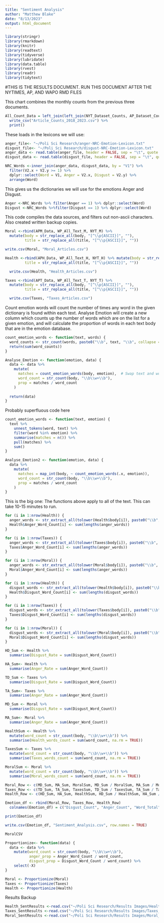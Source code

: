 ```yaml
---
title: "Sentiment Analysis"
author: "Matthew Blake"
date: "8/13/2023"
output: html_document
---
```


```r
library(stringr)
library(rmarkdown)
library(knitr)
library(readtext)
library(tidyverse)
library(lubridate)
library(data.table)
library(rvest)
library(readr)
library(tidytext)
```

#THIS IS THE RESULTS DOCUMENT. RUN THIS DOCUMENT AFTER THE NYTIMES, AP, AND WAPO RMD FILES

This chart combines the monthly counts from the previous three documents. 
```r
All_Count_Data = left_join(left_join(NYT_Dataset_Counts, AP_Dataset_Counts), WP_Article_Counts) %>%
  write_csv("Article_Counts_2018_2023.csv") %>%
  print()
```


These loads in the lexicons we will use:
```r
anger_file<- "~/Poli Sci Research/anger-NRC-Emotion-Lexicon.txt"
disgust_file<- "~/Poli Sci Research/disgust-NRC-Emotion-Lexicon.txt"
anger_data <- read.table(anger_file, header = FALSE, sep = "\t", quote = "", comment.char = "", stringsAsFactors = FALSE)
disgust_data <- read.table(disgust_file, header = FALSE, sep = "\t", quote = "", comment.char = "", stringsAsFactors = FALSE)

NRC_Words <-inner_join(anger_data, disgust_data, by = "V1") %>%
  filter(V2.x + V2.y >= 1) %>%
  dplyr::select(Word = V1, Anger = V2.x, Disgust = V2.y) %>%
  arrange(Word)
```

This gives us the dictionaries we will use for the emotions Anger and Disgust.
```r
Anger <-NRC_Words %>% filter(Anger == 1) %>% dplyr::select(Word)
Disgust <-NRC_Words %>%filter(Disgust == 1) %>% dplyr::select(Word)
```

This code compiles the data sources, and filters out non-ascii characters. Also created written backup copies. 
```r
Moral <-rbind(APM_Data, WP_All_Text_M, NYT_M) %>%
  mutate(body = str_replace_all(body, "[^\\p{ASCII}]", ""),
         title = str_replace_all(title, "[^\\p{ASCII}]", ""))

write.csv(Moral, "Moral_Articles.csv")

Health <-rbind(APH_Data, WP_All_Text_H, NYT_H) %>% mutate(body = str_replace_all(body, "[^\\p{ASCII}]", ""),
         title = str_replace_all(title, "[^\\p{ASCII}]", ""))

  write.csv(Health, "Health_Articles.csv")

Taxes <-rbind(APT_Data, WP_All_Text_T, NYT_T) %>%
  mutate(body = str_replace_all(body, "[^\\p{ASCII}]", ""),
         title = str_replace_all(title, "[^\\p{ASCII}]", ""))

  write.csv(Taxes, "Taxes_Articles.csv")
```


Count emotion words will count the number of times any word in the given dictionary is found within each text. 
Analyse Emotion will create a new column which counts up the number of words which are on the list for a given emotion, and will calculate the proportion of words in each text body that are in the emotion database. 

```r
count_emotion_words <- function(text, words) {
  word_counts <- str_count(words, paste0("\\b", text, "\\b", collapse = "|"))
  return(sum(word_counts))
}

Analyse_Emotion <- function(emotion, data) {
  data <- data %>%
    mutate(
      matches = count_emotion_words(body, emotion),  # Swap text and words arguments
      word_count = str_count(body, "\\b\\w+\\b"),
      prop = matches / word_count
    )
  
  return(data)
}
```

Probably superfluous code here
```r

count_emotion_words <- function(text, emotion) {
  text %>%
    unnest_tokens(word, text) %>%
    filter(word %in% emotion) %>%
    summarise(matches = n()) %>%
    pull(matches) %>%
    sum()
}

Analyse_Emotion2 <- function(emotion, data) {
  data %>%
    mutate(
      matches = map_int(body, ~ count_emotion_words(.x, emotion)),
      word_count = str_count(body, "\\b\\w+\\b"),
      prop = matches / word_count
    )
}
```


This is the big one: The functions above apply to all of the text. This can take 10-15 minutes to run. 
```r
for (i in 1:nrow(Health)) {
  anger_words <- str_extract_all(tolower(Health$body[i]), paste0("\\b", Anger$Word, "\\b"))
  Health$Anger_Word_Count[i] <- sum(lengths(anger_words))
}

for (i in 1:nrow(Taxes)) {
  anger_words <- str_extract_all(tolower(Taxes$body[i]), paste0("\\b", Anger$Word, "\\b"))
  Taxes$Anger_Word_Count[i] <- sum(lengths(anger_words))
}

for (i in 1:nrow(Moral)) {
  anger_words <- str_extract_all(tolower(Moral$body[i]), paste0("\\b", Anger$Word, "\\b"))
  Moral$Anger_Word_Count[i] <- sum(lengths(anger_words))
}

for (i in 1:nrow(Health)) {
  disgust_words <- str_extract_all(tolower(Health$body[i]), paste0("\\b", Disgust$Word, "\\b"))
  Health$Disgust_Word_Count[i] <- sum(lengths(disgust_words))
}

for (i in 1:nrow(Taxes)) {
  disgust_words <- str_extract_all(tolower(Taxes$body[i]), paste0("\\b", Disgust$Word, "\\b"))
  Taxes$Disgust_Word_Count[i] <- sum(lengths(disgust_words))
}

for (i in 1:nrow(Moral)) {
  disgust_words <- str_extract_all(tolower(Moral$body[i]), paste0("\\b", Disgust$Word, "\\b"))
  Moral$Disgust_Word_Count[i] <- sum(lengths(disgust_words))
}


```



```r
HD_Sum <- Health %>%
  summarise(Disgust_Rate = sum(Disgust_Word_Count))

HA_Sum<- Health %>%
  summarise(Anger_Rate = sum(Anger_Word_Count))

TD_Sum <- Taxes %>%
  summarise(Disgust_Rate = sum(Disgust_Word_Count))

TA_Sum<- Taxes %>%
  summarise(Anger_Rate = sum(Anger_Word_Count))

MD_Sum <- Moral %>%
  summarise(Disgust_Rate = sum(Disgust_Word_Count))

MA_Sum<- Moral %>%
  summarise(Anger_Rate = sum(Anger_Word_Count))

```

```r
HealthSum <- Health %>%
  mutate(word_count = str_count(body, "\\b\\w+\\b")) %>%
  summarise(Health_words_count = sum(word_count, na.rm = TRUE))

TaxesSum <- Taxes %>%
  mutate(word_count = str_count(body, "\\b\\w+\\b")) %>%
  summarise(Taxes_words_count = sum(word_count, na.rm = TRUE))

MoralSum <- Moral %>%
  mutate(word_count = str_count(body, "\\b\\w+\\b")) %>%
  summarise(Moral_words_count = sum(word_count, na.rm = TRUE))
```

```r
Moral_Row <- c(MD_Sum, MA_Sum, MoralSum, MD_Sum / MoralSum, MA_Sum / MoralSum, nrow(Moral))
Taxes_Row <- c(TD_Sum, TA_Sum, TaxesSum, TD_Sum / TaxesSum, TA_Sum / TaxesSum, nrow (Taxes))
Health_Row <- c(HD_Sum, HA_Sum, HealthSum, HD_Sum / HealthSum, HA_Sum / HealthSum, nrow(Health))

Emotion_df <- rbind(Moral_Row, Taxes_Row, Health_Row)
  colnames(Emotion_df) = c("Disgust_Count", "Anger_Count", "Word_Total", "Disgust_Rate", "Anger_Rate", "Article_Count")

print(Emotion_df)

write.csv(Emotion_df, "Sentiment_Analysis.csv", row.names = TRUE)

```

```r
MoralCSV
```

```r
Proportionize<- function(data) {
  data <- data %>%
    mutate(word_count = str_count(body, "\\b\\w+\\b"),
           anger_prop = Anger_Word_Count / word_count,
           disgust_prop = Disgust_Word_Count / word_count) %>%
    select(-X)
}

Moral <- Proportionize(Moral)
Taxes <- Proportionize(Taxes)
Health <- Proportionize(Health)
```


Results Backup
```r
Health_SentResults <-read.csv("~/Poli Sci Research/Results Images/Health_Articles.csv")
Taxes_SentResults <-read.csv("~/Poli Sci Research/Results Images/Taxes_Articles.csv")
Moral_SentResults <-read.csv("~/Poli Sci Research/Results Images/Moral_Articles.csv")
```



